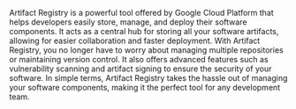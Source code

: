 

Artifact Registry is a powerful tool offered by Google Cloud Platform that helps developers easily store, manage, and deploy their software components. It acts as a central hub for storing all your software artifacts, allowing for easier collaboration and faster deployment. With Artifact Registry, you no longer have to worry about managing multiple repositories or maintaining version control. It also offers advanced features such as vulnerability scanning and artifact signing to ensure the security of your software. In simple terms, Artifact Registry takes the hassle out of managing your software components, making it the perfect tool for any development team.